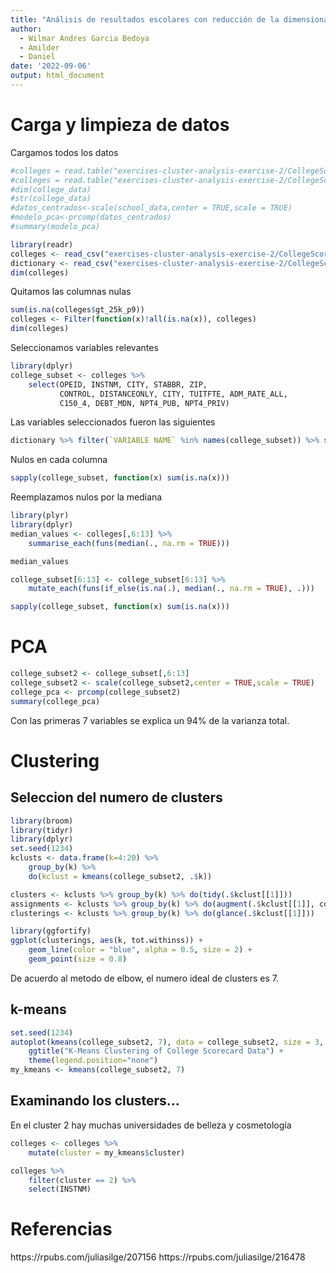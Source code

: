 ```yaml
---
title: "Análisis de resultados escolares con reducción de la dimensionalidad y agrupamiento"
author:
  - Wilmar Andres Garcia Bedoya
  - Amilder
  - Daniel
date: '2022-09-06'
output: html_document
---
```


# Carga y limpieza de datos
Cargamos todos los datos

```r
#colleges = read.table("exercises-cluster-analysis-exercise-2/CollegeScorecard.csv",sep=",", header = TRUE, fill = TRUE, quote = "\"", na.strings = c("NULL", "PrivacySuppressed"))
#colleges = read.table("exercises-cluster-analysis-exercise-2/CollegeScorecardDataDictionary-09-12-2015.csv",sep=",", header = TRUE, fill = TRUE, quote = "\"")
#dim(college_data)
#str(college_data)
#datos_centrados<-scale(school_data,center = TRUE,scale = TRUE)
#modelo_pca<-prcomp(datos_centrados)
#summary(modelo_pca)

library(readr)
colleges <- read_csv("exercises-cluster-analysis-exercise-2/CollegeScorecard.csv", na = c("NULL", "PrivacySuppressed"))
dictionary <- read_csv("exercises-cluster-analysis-exercise-2/CollegeScorecardDataDictionary-09-12-2015.csv")
dim(colleges)

```

Quitamos las columnas nulas

```r
sum(is.na(colleges$gt_25k_p9))
colleges <- Filter(function(x)!all(is.na(x)), colleges)
dim(colleges)
```

Seleccionamos variables relevantes

```r
library(dplyr)
college_subset <- colleges %>% 
    select(OPEID, INSTNM, CITY, STABBR, ZIP, 
           CONTROL, DISTANCEONLY, CITY, TUITFTE, ADM_RATE_ALL,
           C150_4, DEBT_MDN, NPT4_PUB, NPT4_PRIV)
```

Las variables seleccionados fueron las siguientes

```r
dictionary %>% filter(`VARIABLE NAME` %in% names(college_subset)) %>% select(`NAME OF DATA ELEMENT`)
```

Nulos en cada columna

```r
sapply(college_subset, function(x) sum(is.na(x)))
```
Reemplazamos nulos por la mediana

```r
library(plyr)
library(dplyr)
median_values <- colleges[,6:13] %>% 
    summarise_each(funs(median(., na.rm = TRUE)))

median_values

college_subset[6:13] <- college_subset[6:13] %>%
    mutate_each(funs(if_else(is.na(.), median(., na.rm = TRUE), .)))

```

```r
sapply(college_subset, function(x) sum(is.na(x)))
```

# PCA
```r
college_subset2 <- college_subset[,6:13]
college_subset2 <- scale(college_subset2,center = TRUE,scale = TRUE)
college_pca <- prcomp(college_subset2)
summary(college_pca)
```
Con las primeras 7 variables se explica un 94% de la varianza total.

# Clustering

## Seleccion del numero de clusters

```r
library(broom)
library(tidyr)
library(dplyr)
set.seed(1234)
kclusts <- data.frame(k=4:20) %>% 
    group_by(k) %>% 
    do(kclust = kmeans(college_subset2, .$k))

clusters <- kclusts %>% group_by(k) %>% do(tidy(.$kclust[[1]]))
assignments <- kclusts %>% group_by(k) %>% do(augment(.$kclust[[1]], college_subset2))
clusterings <- kclusts %>% group_by(k) %>% do(glance(.$kclust[[1]]))

library(ggfortify)
ggplot(clusterings, aes(k, tot.withinss)) +
    geom_line(color = "blue", alpha = 0.5, size = 2) +
    geom_point(size = 0.8)
```

De acuerdo al metodo de elbow, el numero ideal de clusters es 7.

## k-means

```r
set.seed(1234)
autoplot(kmeans(college_subset2, 7), data = college_subset2, size = 3, alpha = 0.5) +
    ggtitle("K-Means Clustering of College Scorecard Data") +
    theme(legend.position="none")
my_kmeans <- kmeans(college_subset2, 7)
```

## Examinando los clusters...

En el cluster 2 hay muchas universidades de belleza y cosmetología

```r
colleges <- colleges %>% 
    mutate(cluster = my_kmeans$cluster) 

colleges %>%
    filter(cluster == 2) %>%
    select(INSTNM)
```


# Referencias

https://rpubs.com/juliasilge/207156
https://rpubs.com/juliasilge/216478

